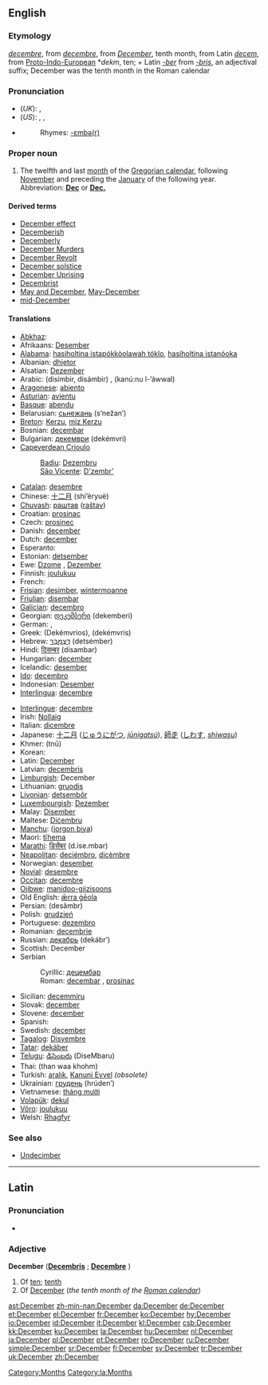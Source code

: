 {{see|december}}
==English==

===Etymology===
{{ME.}} ''[[decembre#Middle English|decembre]]'', from {{OF.}} ''[[decembre#Old French|decembre]]'', from {{L.}} ''[[December#Latin|December]]'', tenth month, from Latin ''[[decem]]'', from [[Proto-Indo-European]] *''dekm'', ten; + Latin ''[[-ber]]'' from ''[[-bris]]'', an adjectival suffix; December was the tenth month in the Roman calendar

===Pronunciation===
*(''UK''): {{IPA|/dɪˈsɛmbə/}}, {{SAMPA|/dI"sEmb@/}}
*(''US''): {{AHD|dĭ-sĕmʹbər}}, {{IPA|/dɪˈsɛmbɚ/}}, {{SAMPA|/dI"sEmb@`/}}
*{{audio|en-us-December.ogg|Audio (US)}}
*:Rhymes: [[Rhymes:English:-ɛmbə(r)|-ɛmbə(r)]]

===Proper noun===
{{en-proper noun|s|-}}

# The twelfth and last [[month]] of the [[Gregorian calendar]], following [[November]] and preceding the [[January]] of the following year. Abbreviation: '''[[Dec]]''' or '''[[Dec.]]'''

====Derived terms====
*[[December effect]]
*[[Decemberish]]
*[[Decemberly]]
*[[w:Decembermoorden|December Murders]]
*[[w:December Revolt|December Revolt]]
*[[December solstice]]
*[[w:December Revolt|December Uprising]]
*[[Decembrist]]
*[[May and December]], [[May-December]]
*[[mid-December]]

====Translations====
{{trans-top|twelfth month of the Gregorian calendar}}
*[[Abkhaz]]: {{RUchar|[[ҧхынҷкәын]]}} {{IPAchar|(ṗĥənč̤kwən)}}
*Afrikaans: [[Desember]]
*[[Alabama]]: [[hasiholtina istapókkòolawah tóklo]], [[hasiholtina istanóoka]]
*Albanian: [[dhjetor]]
*Alsatian: [[Dezember]] {{m}}
*Arabic: {{ARchar|[[ديسمبر|دِيسمْبِر]]}} (disímbir, disámbir) {{m}}, {{ARchar|[[كانون الاول|کانونُ الأوّلُ]]}} (kanú:nu l-’áwwal) {{m}}
*[[Aragonese]]: [[abiento]] {{m}}
*[[Asturian]]: [[avientu]] {{m}}
*[[Basque]]: [[abendu]]
*Belarusian: [[сьнежань]] (s’nežan’)
*[[Breton]]: [[Kerzu]], [[miz Kerzu]]
*Bosnian: [[decembar#Bosnian|decembar]] {{m}}
*Bulgarian: [[декември]] (dekémvri) {{m}}
*[[Capeverdean Crioulo]]
*:[[Badiu]]: [[Dezembru]] {{m}}
*:[[São Vicente]]: [[D'zembr']] {{m}}
*[[Catalan]]: [[desembre]] {{m}}
*Chinese: [[十二月]] (shí’èryuè)
*[[Chuvash]]: [[раштав]] ([[raštav]])
*Croatian: [[prosinac]] {{m}}
*Czech: [[prosinec]] {{m}}
*Danish: [[december#Danish|december]]
*Dutch: [[december#Dutch|december]] {{m}}
*Esperanto: {{t|eo|decembro}}
*Estonian: [[detsember]]
*Ewe: [[Dzome]] {{n}}, [[Dezember]] {{n}}
*Finnish: [[joulukuu]]
*French: {{t|fr|décembre|m}}
*[[Frisian]]: [[desimber]], [[wintermoanne]]
*[[Friulian]]: [[disembar]] {{m}}
*[[Galician]]: [[decembro]] {{m}}
*Georgian: [[დეკემბერი]] (dekemberi)
*German: {{t|de|Dezember|m}}, {{t|de|Julmond|m}}
*Greek: {{t|el|Δεκέμβριος|m|}} (Dekémvrios), {{t|el|Δεκέμβρης|m}} (dekémvris)
*Hebrew: [[דצמבר|דֶּצֶמְבֶּר]] (detsémber)
*Hindi: [[दिसम्बर]] (disambar)
*Hungarian: [[december#Hungarian|december]]
*Icelandic: [[desember]] {{m}}
*[[Ido]]: [[decembro]]
*Indonesian: [[Desember]]
*[[Interlingua]]: [[decembre]]
{{trans-mid}}
*[[Interlingue]]: [[decembre]]
*Irish: [[Nollaig]]
*Italian: [[dicembre]] {{m}}
*Japanese: [[十二月]] ([[じゅうにがつ]], ''[[jūnigatsú]]''), [[師走]] ([[しわす]], ''[[shiwasu]]'')
*Khmer: {{KMchar|[[ធ្នូ]]}} (tnū)
*Korean: {{t|ko|sc=KOchar|십이월|sibiwol}}
*Latin: [[December#Latin|December]] {{m}}
*Latvian: [[decembris]] {{m}}
*[[Limburgish]]: December {{m}}
*Lithuanian: [[gruodis]] {{m}}
*[[Livonian]]: [[detsembõr]]
*[[Luxembourgish]]: [[Dezember]] {{m}}
*Malay: [[Disember]]
*Maltese: [[Diċembru]]
*[[Manchu]]: ([[jorgon biya]])
*Maori: [[tïhema]]
*[[Marathi]]: [[डिसेंबर]] (d.ise.mbar)
*[[Neapolitan]]: [[deciémbro]], [[dicèmbre]]
*Norwegian: [[desember]]
*[[Novial]]: [[desembre]]
*[[Occitan]]: [[decembre]] {{m}}
*[[Ojibwe]]: [[manidoo-giizisoons]]
*Old English: [[ærra geola|ǣrra ġēola]] {{m}}
*Persian: {{FAchar|[[دسامبر]]}} (desâmbr)
*Polish: [[grudzień]] {{m}}
*Portuguese: [[dezembro]] {{m}}
*Romanian: [[decembrie]]
*Russian: [[декабрь]] (dekábr’) {{m}}
*Scottish: December
*Serbian
*:Cyrillic: [[децембар#Serbian|децембар]] {{m}}
*:Roman: [[decembar#Serbian|decembar]] {{m}}, [[prosinac]] {{m}}
*Sicilian: [[decemmiru]] {{m}}
*Slovak: [[december#Slovak|december]] {{m}}
*Slovene: [[december#Slovene|december]] {{m}}
*Spanish: {{t|es|diciembre|m}}
*Swedish: [[december#Swedish|december]]
*[[Tagalog]]: [[Disyembre]]
*[[Tatar]]: [[dekäber]]
*[[Telugu]]: [[డిసెంబరు]] (DiseMbaru)
*Thai: {{THchar|[[ธันวาคม]]}} (than waa khohm)
*Turkish: [[aralık]], [[Kanuni Evvel]] ''(obsolete)''
*Ukrainian: [[грудень]] (hrúden’)
*Vietnamese: [[tháng mười]]
*[[Volapük]]: [[dekul]]
*[[Võro]]: [[joulukuu]]
*Welsh: [[Rhagfyr]] {{m}}
{{trans-bottom}}

===See also===
*[[Undecimber]]<!--see Wikipedia article-->

----

==Latin==

===Pronunciation===
*{{IPA|/dɛˈkɛːm.bɛr/}}

===Adjective===
'''December''' {{m}} ('''[[Decembris]]''' {{f}}; '''[[Decembre]]''' {{n}})

# Of [[ten]]; [[tenth]]
# Of [[#English|December]] (''the tenth month of the [[w:Roman calendar|Roman calendar]]'')

[[Category:Months]]
[[Category:la:Months]]

[[ast:December]]
[[zh-min-nan:December]]
[[da:December]]
[[de:December]]
[[et:December]]
[[el:December]]
[[fr:December]]
[[ko:December]]
[[hy:December]]
[[io:December]]
[[id:December]]
[[it:December]]
[[kl:December]]
[[csb:December]]
[[kk:December]]
[[ku:December]]
[[la:December]]
[[hu:December]]
[[nl:December]]
[[ja:December]]
[[pl:December]]
[[pt:December]]
[[ro:December]]
[[ru:December]]
[[simple:December]]
[[sr:December]]
[[fi:December]]
[[sv:December]]
[[tr:December]]
[[uk:December]]
[[zh:December]]